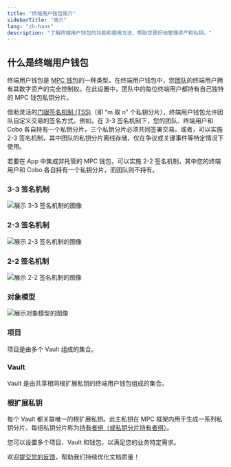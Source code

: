 ```yaml
---
title: "终端用户钱包简介"
sidebarTitle: "简介"
lang: "zh-hans"
description: "了解终端用户钱包的功能和使用方法，帮助您更好地管理资产和私钥。"
---
```


## 什么是终端用户钱包

终端用户钱包是 [MPC 钱包](/cn/portal/mpc-wallets/introduction)的一种类型。在终端用户钱包中，您[团队](/cn/portal/organization/introduction)的终端用户拥有其数字资产的完全控制权。在此设置中，团队中的每位终端用户都持有自己独特的 MPC 钱包私钥分片。

借助灵活的[门限签名机制 (TSS)](/cn/portal/mpc-wallets/introduction#tss)（即 “m 取 n” 个私钥分片），终端用户钱包允许团队自定义交易的签名方式。例如，在 3-3 签名机制下，您的团队、终端用户和 Cobo 各自持有一个私钥分片，三个私钥分片必须共同签署交易。或者，可以实施 2-3 签名机制，其中团队的私钥分片离线存储，仅在争议或关键事件等特定情况下使用。

若要在 App 中集成非托管的 MPC 钱包，可以实施 2-2 签名机制，其中您的终端用户和 Cobo 各自持有一个私钥分片，而团队则不持有。

### 3-3 签名机制

<img src="/cn/images/mpc-wallet/3-3 signature scheme.svg" className="diagram" alt="展示 3-3 签名机制的图像" />

### 2-3 签名机制

<img src="/cn/images/mpc-wallet/2-3 signature scheme.svg" className="diagram" alt="展示 2-3 签名机制的图像"/>

### 2-2 签名机制

<img src="/cn/images/mpc-wallet/2-2 scheme.png" className="diagram" alt="展示 2-2 签名机制的图像"/>

### 对象模型

<img src="/cn/images/mpc-wallet/UCW.svg" className="diagram" alt="展示对象模型的图像"/>

### 项目
项目是由多个 Vault 组成的集合。

### Vault
Vault 是由共享相同根扩展私钥的终端用户钱包组成的集合。

### 根扩展私钥
每个 Vault 都关联唯一的根扩展私钥。此主私钥在 MPC 框架内用于生成一系列私钥分片。每组私钥分片称为[持有者组（或私钥分片持有者组）](/cn/portal/mpc-wallets/ocw/holder-group-overview)。

您可以设置多个项目、Vault 和钱包，以满足您的业务特定需求。

<Tip>欢迎[提交您的反馈](https://forms.zohopublic.com/cobo/form/DocumentFeedbackForm/formperma/QvLOhxJv1_JMsJ-1dleZ8Itb_7rzN-LtgvsDdxosoVI?referrername=manuals)，帮助我们持续优化文档质量！</Tip>